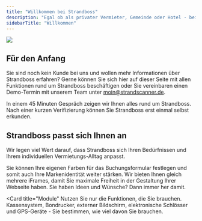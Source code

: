 ```yaml
---
title: "Willkommen bei Strandboss"
description: "Egal ob als privater Vermieter, Gemeinde oder Hotel - bei uns finden Sie die passende Lösung."
sidebarTitle: "Willkommen"
---
```


![](/doc-header.svg)

## Für den Anfang

Sie sind noch kein Kunde bei uns und wollen mehr Informationen über Strandboss erfahren? Gerne können Sie sich hier auf dieser Seite mit allen Funktionen rund um Strandboss beschäftigen oder Sie vereinbaren einen Demo-Termin mit unserem Team unter [moin@strandscanner.de](mailto:moin@strandscanner.de).

<CardGroup cols={2}>
  <Card title="Demo-Termin vereinbaren" icon="phone" href="https://mintlify.com/docs/quickstart">
    In einem 45 Minuten Gespräch zeigen wir Ihnen alles rund um Strandboss.
  </Card>

  <Card title="Demo-Zugang beantragen" icon="door-open" href="https://mintlify.com/docs/development">
    Nach einer kurzen Verifizierung können Sie Strandboss erst einmal selbst erkunden.
  </Card>
</CardGroup>

## Strandboss passt sich Ihnen an

Wir legen viel Wert darauf, dass Strandboss sich Ihren Bedürfnissen und Ihrem individuellen Vermietungs-Alltag anpasst.

<CardGroup cols={2}>
  <Card title="Farben anpassen" icon="palette" href="https://mintlify.com/docs/settings/global">
    Sie können Ihre eigenen Farben für das Buchungsformular festlegen und somit auch Ihre Markenidentität weiter stärken. 
  </Card>

  <Card title="iFrames" icon="screwdriver-wrench" href="https://mintlify.com/docs/content/components/accordions">
    Wir bieten Ihnen gleich mehrere iFrames, damit Sie maximale Freiheit in der Gestaltung Ihrer Webseite haben.
  </Card>

  <Card title="Ihre Wünsche" icon="stars" href="https://mintlify.com/customers">
    Sie haben Ideen und Wünsche? Dann immer her damit.
  </Card>

  <Card title="Module"
    Nutzen Sie nur die Funktionen, die Sie brauchen. Kassensystem, Bondrucker, externer Bildschirm, elektronische Schlösser und GPS-Geräte - Sie bestimmen, wie viel davon Sie brauchen.
  </Card>
</CardGroup>
